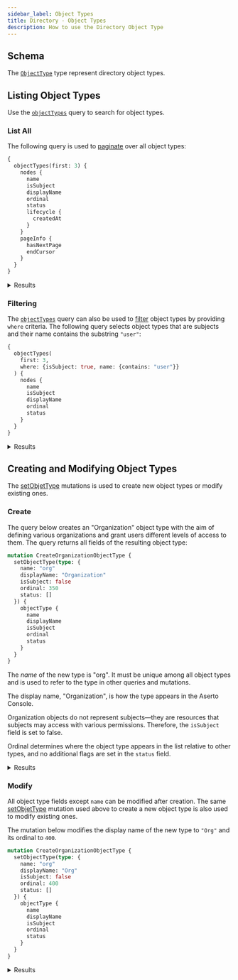 ```yaml
---
sidebar_label: Object Types
title: Directory - Object Types
description: How to use the Directory Object Type
---
```


## Schema

The [`ObjectType`](schema/object-types/objects/object-type) type represent directory object types.

## Listing Object Types

Use the [`objectTypes`](schema/object-types/queries/object-types) query to search for object types.

### List All

The following query is used to [paginate](overview#pagination) over all object types:

```graphql
{
  objectTypes(first: 3) {
    nodes {
      name
      isSubject
      displayName
      ordinal
      status
      lifecycle {
        createdAt
      }
    }
    pageInfo {
      hasNextPage
      endCursor
    }
  }
}
```

<details>
  <summary>Results</summary>
  <div><span/>

  ```json
{
  "data": {
    "objectTypes": {
      "nodes": [
        {
          "name": "user",
          "isSubject": true,
          "displayName": "User",
          "ordinal": 100,
          "status": [],
          "lifecycle": {
            "createdAt": "2022-08-16T01:02:39.336401Z"
          }
        },
        {
          "name": "group",
          "isSubject": true,
          "displayName": "Group",
          "ordinal": 200,
          "status": [],
          "lifecycle": {
            "createdAt": "2022-08-16T01:02:39.336401Z"
          }
        },
        {
          "name": "identity",
          "isSubject": false,
          "displayName": "Identity",
          "ordinal": 300,
          "status": [
            "READONLY"
          ],
          "lifecycle": {
            "createdAt": "2022-08-16T01:02:39.336401Z"
          }
        }
      ],
      "pageInfo": {
        "hasNextPage": true,
        "endCursor": "K/+3AwEBBkN1cnNvcgH/uAABAgEIT3B0c0hhc2gBBgABBEtleXMB/7oAAAAW/7kCAQEIW11zdHJpbmcB/7oAAQwAABn/uAH4an7my8dlas8BAgM0MDAFMTAwMDQA"
      }
    }
  }
}
```
  </div>
</details>

### Filtering

The [`objectTypes`](schema/object-types/queries/object-types) query can also be used to [filter](overview#filters) object types by
providing `where` criteria. The following query selects object types that are subjects and their name contains the
substring `"user"`:

```graphql
{
  objectTypes(
    first: 3,
    where: {isSubject: true, name: {contains: "user"}}
  ) {
    nodes {
      name
      isSubject
      displayName
      ordinal
      status
    }
  }
}
```

<details>
  <summary>Results</summary>
  <div><span/>

```json
{
  "data": {
    "objectTypes": {
      "nodes": [
        {
          "name": "user",
          "isSubject": true,
          "displayName": "User",
          "ordinal": 100,
          "status": []
        },
        {
          "name": "user-v1",
          "isSubject": true,
          "displayName": "UserV1",
          "ordinal": 1000,
          "status": [
            "HIDDEN",
            "READONLY"
          ]
        }
      ]
    }
  }
}
```
  </div>
</details>

## Creating and Modifying Object Types

The [setObjetType](schema/object-types/mutations/set-object-type) mutations is used to create new object types or modify existing
ones.


### Create

The query below creates an "Organization" object type with the aim of defining various organizations and grant
users different levels of access to them. The query returns all fields of the resulting object type:

```graphql
mutation CreateOrganizationObjectType {
  setObjectType(type: {
    name: "org"
    displayName: "Organization"
    isSubject: false
    ordinal: 350
    status: []
  }) {
    objectType {
      name
      displayName
      isSubject
      ordinal
      status
    }
  }
}
```

The _name_ of the new type is "org". It must be unique among all object types and is used to refer to
the type in other queries and mutations.

The display name, "Organization", is how the type appears in the Aserto Console.

Organization objects do not represent subjects&mdash;they are resources that subjects may access with various
permissions. Therefore, the `isSubject` field is set to false.

Ordinal determines where the object type appears in the list relative to other types, and no additional flags are
set in the `status` field.


<details>
  <summary>Results</summary>
  <div><span/>

```json
{
  "data": {
    "setObjectType": {
      "objectType": {
        "name": "org",
        "displayName": "Organization",
        "isSubject": false,
        "ordinal": 350,
        "status": []
      }
    }
  }
}
```
  </div>
</details>


### Modify

All object type fields except `name` can be modified after creation. The same [setObjetType](schema/object-types/mutations/set-object-type)
mutation used above to create a new object type is also used to modify existing ones.

The mutation below modifies the display name of the new type to `"Org"` and its ordinal to `400`.

```graphql
mutation CreateOrganizationObjectType {
  setObjectType(type: {
    name: "org"
    displayName: "Org"
    isSubject: false
    ordinal: 400
    status: []
  }) {
    objectType {
      name
      displayName
      isSubject
      ordinal
      status
    }
  }
}
```

<details>
  <summary>Results</summary>
  <div><span/>

```json
{
  "data": {
    "setObjectType": {
      "objectType": {
        "name": "org",
        "displayName": "Org",
        "isSubject": false,
        "ordinal": 400,
        "status": []
      }
    }
  }
}
```
  </div>
</details>
